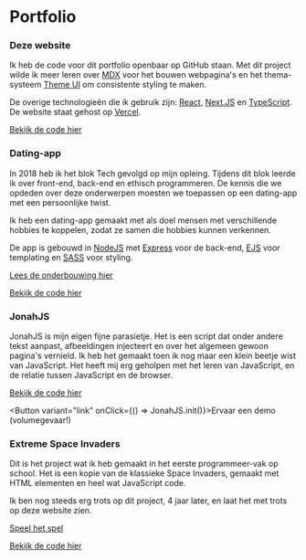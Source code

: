 
<Container variant="sectionLayout" as="section">

# Portfolio

<Grid variant="cardGrid">

<Project>

### Deze website

Ik heb de code voor dit portfolio openbaar op GitHub staan. Met dit project wilde ik meer leren over [MDX](https://mdxjs.com) voor het bouwen webpagina's en het thema-systeem [Theme UI](https://theme-ui.com) om consistente styling te maken.

De overige technologieën die ik gebruik zijn: [React](https://reactjs.com), [Next.JS](https://nextjs.org) en [TypeScript](https://typescriptlang.com). De website staat gehost op [Vercel](https://vercel.com).

[Bekijk de code hier](https://www.github.com/theonejonahgold/portfolio)

</Project>

<Project altTextColour backgroundImage="/hdate.png">

### Dating-app

In 2018 heb ik het blok Tech gevolgd op mijn opleing. Tijdens dit blok leerde ik over front-end, back-end en ethisch programmeren. De kennis die we opdeden over deze onderwerpen moesten we toepassen op een dating-app met een persoonlijke twist.

Ik heb een dating-app gemaakt met als doel mensen met verschillende hobbies te koppelen, zodat ze samen die hobbies kunnen verkennen.

De app is gebouwd in [NodeJS](https://nodejs.org) met [Express](https://expressjs.com) voor de back-end, [EJS](https://ejs.co) voor templating en [SASS](https://sass-lang.com) voor styling.

[Lees de onderbouwing hier](/hdate_onderbouwing.pdf)

[Bekijk de code hier](https://www.github.com/theonejonahgold/be-assessment-2)

</Project>

<Project altTextColour backgroundImage="/jonah.jpg">

### JonahJS

JonahJS is mijn eigen fijne parasietje. Het is een script dat onder andere tekst aanpast, afbeeldingen injecteert en over het algemeen gewoon pagina's vernield. Ik heb het gemaakt toen ik nog maar een klein beetje wist van JavaScript. Het heeft mij erg geholpen met het leren van JavaScript, en de relatie tussen JavaScript en de browser.

[Bekijk de code hier](https://github.com/theonejonahgold/jonahjs)

<Button variant="link" onClick={() => JonahJS.init()}>Ervaar een demo (volumegevaar!)</Button>

</Project>

<Project altTextColour backgroundImage="/xpi.png">

### Extreme Space Invaders

Dit is het project wat ik heb gemaakt in het eerste programmeer-vak op school. Het is een kopie van de klassieke Space Invaders, gemaakt met HTML elementen en heel wat JavaScript code.

Ik ben nog steeds erg trots op dit project, 4 jaar later, en laat het met trots op deze website zien.

[Speel het spel](https://oege.ie.hva.nl/~meijerj034/xpi/)

[Bekijk de code hier](https://github.com/theonejonahgold/xtremespaceinvaders)

</Project>

</Grid>

</Container>